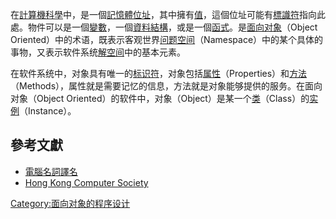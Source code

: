 {{noteTA
|T=zh-cn:对象 (计算机科学); zh-tw:物件 (電腦科學);
|G1=IT
|1=zh-cn:对象; zh-tw:物件;
}}
在[[計算機科學|計算機科學]]中，{{地区用词|cn=对象|tw=物件|start={{lang-en|object}}|as=譯作}}是一個[[記憶體位址|記憶體位址]]，其中擁有[[值_(電腦科學)|值]]，這個位址可能有[[標識符|標識符]]指向此處。物件可以是一個[[變數|變數]]，一個[[資料結構|資料結構]]，或是一個[[函式|函式]]。是[[物件導向程式設計|面向对象]]（Object Oriented）中的术语，既表示客观世界[[问题空间|问题空间]]（Namespace）中的某个具体的事物，又表示软件系统[[解空间|解空间]]中的基本元素。 

在软件系统中，对象具有唯一的[[标识符|标识符]]，对象包括[[属性|属性]]（Properties）和[[方法_(電腦科學)|方法]]（Methods），属性就是需要记忆的信息，方法就是对象能够提供的服务。在面向对象（Object Oriented）的软件中，对象（Object）是某一个[[类_(计算机科学)|类]]（Class）的[[实例|实例]]（Instance）。

== 參考文獻 ==
*[http://www.iicm.org.tw/term/ 電腦名詞譯名] {{Wayback|url=http://www.iicm.org.tw/term/ |date=20181211233449 }}
*[https://web.archive.org/web/20110410015410/http://ccts.cs.cuhk.edu.hk/ Hong Kong Computer Society]

{{compu-stub}}

[[Category:面向对象的程序设计|Category:面向对象的程序设计]]